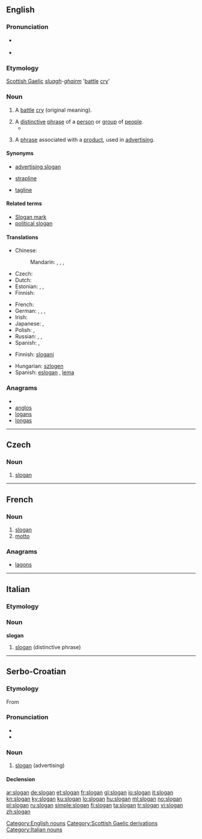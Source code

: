 {{wikipedia}}
==English==

===Pronunciation===
* {{a|GenAM}} {{IPA|[ˈsloɡən]}}
* {{audio|en-us-slogan.ogg|Audio (US)}}
*: {{rhymes|əʊɡən}}

===Etymology===
[[Scottish Gaelic]] ''[[sluagh]]-[[gairm|ghairm]]'' '[[battle]] [[cry]]'

===Noun===
{{en-noun}}

# {{obsolete}} A [[battle]] [[cry]] (original meaning).
# A [[distinctive]] [[phrase]] of a [[person]] or [[group]] of [[people]].
#* {{RQ:Wodehouse Offing|XVIII|[Bertie Wooster:] “Right-ho,” I said, not much liking the assignment, but liking less the idea of endeavouring to thwart this incandescent aunt in her current frame of mind. Safety first, is the Wooster '''slogan'''.}}
# {{advertising}} A [[phrase]] associated with a [[product]], used in [[advertising]].

====Synonyms====
* [[advertising slogan]]
* {{qualifier|British}} [[strapline]]
* [[tagline]]

====Related terms====
* [[Slogan mark]]
* [[political slogan]]

====Translations====
{{trans-top|phrase associated with a product, used in advertising}}
* Chinese:
*: Mandarin: {{t-|cmn|口號|sc=Hani}},  {{t-|cmn|口号|tr=kǒuhào|sc=Hani}},  {{t-|cmn|標語|sc=Hani}},  {{t-|cmn|标语|tr=biāoyǔ|sc=Hani}}
* Czech: {{t-|cs|slogan|m}}
* Dutch: {{t-|nl|slagzin|m}}
* Estonian: {{t-|et|tunnuslause}}, {{t|et|reklaamlause}}, {{t+|et|moto}} {{t|et|loosung}}
* Finnish: {{t+|fi|iskulause}}
{{trans-mid}}
* French: {{t+|fr|slogan|m}}
* German: {{t+|de|Slogan|m}},  {{t+|de|Motto|n}},  {{t+|de|Spruch|m}},  {{t+|de|Losung|f}}
* Irish: {{t|ga|sluán|m|xs=Irish}}
* Japanese: {{t|ja|スローガン|tr=surōgan}},  {{t+|ja|標語|tr=ひょうご, hyōgo}}
* Polish: {{t+|pl|hasło|n}}, {{t+|pl|slogan|m}}
* Russian: {{t+|ru|девиз|m|tr=devíz}} {{qualifier|motto}},  {{t+|ru|лозунг|m|tr=lózung}},  {{t+|ru|слоган|m|tr=slógan}}
* Spanish: {{t-|es|eslogan|m}},  {{t+|es|lema|m}}
{{trans-bottom}}

{{checktrans-top}}
* Finnish: [[slogani]]
{{trans-mid}}
* Hungarian: [[szlogen]]
* Spanish: [[eslogan]] {{m}}, [[lema]] {{m}}
{{trans-bottom}}

===Anagrams===
* {{alphagram|aglnos}}
* [[anglos#English|anglos]]
* [[logans#English|logans]]
* [[longas#English|longas]]

[[Category:English nouns]]
[[Category:Scottish Gaelic derivations]]

----

==Czech==

===Noun===
{{cs-noun|g=m}}

# [[#English|slogan]] {{gloss|advertising}}

----

==French==

===Noun===
{{fr-noun|m}}

# [[slogan#English|slogan]]
# [[motto]]

===Anagrams===
* [[lagons#French|lagons]]

----

==Italian==

===Etymology===
{{etyl|en|it}}

===Noun===
'''slogan''' {{m|inv}}

# [[#English|slogan]] (distinctive phrase)

[[Category:Italian nouns]]

----

==Serbo-Croatian==

===Etymology===
From {{etyl|en|sh}} {{term|slogan|lang=en}}

===Pronunciation===
* {{IPA|/slǒɡaːn/|lang=sh}}
* {{hyphenation|slo|gan}}

===Noun===
{{sh-noun|g=m|head=slògān|r|слоган|сло̀га̄н}}

# [[#English|slogan]] (advertising)

====Declension====
{{sh-decl-noun
|slògān|slogani
|slogána|slogana
|sloganu|sloganima
|slogan|slogane
|slogane|slogani
|sloganu|sloganima
|sloganom|sloganima
}}

[[ar:slogan]]
[[de:slogan]]
[[et:slogan]]
[[fr:slogan]]
[[gl:slogan]]
[[io:slogan]]
[[it:slogan]]
[[kn:slogan]]
[[ky:slogan]]
[[ku:slogan]]
[[lo:slogan]]
[[hu:slogan]]
[[ml:slogan]]
[[no:slogan]]
[[pl:slogan]]
[[ru:slogan]]
[[simple:slogan]]
[[fi:slogan]]
[[ta:slogan]]
[[tr:slogan]]
[[vi:slogan]]
[[zh:slogan]]